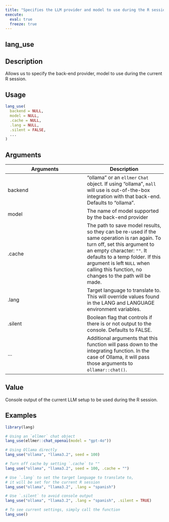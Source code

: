 ```yaml
---
title: "Specifies the LLM provider and model to use during the R session"
execute:
  eval: true
  freeze: true
---
```


## lang_use

## Description
Allows us to specify the back-end provider, model to use during the current R session.


## Usage
```r
lang_use(
  backend = NULL,
  model = NULL,
  .cache = NULL,
  .lang = NULL,
  .silent = FALSE,
  ...
)
```

## Arguments
|Arguments|Description|
|---|---|
| backend | "ollama" or an `ellmer` `Chat` object. If using "ollama", `mall` will use is out-of-the-box integration with that back-end. Defaults to "ollama". |
| model | The name of model supported by the back-end provider |
| .cache | The path to save model results, so they can be re-used if the same operation is ran again. To turn off, set this argument to an empty character: `""`. It defaults to a temp folder. If this argument is left `NULL` when calling this function, no changes to the path will be made. |
| .lang | Target language to translate to. This will override values found in the LANG and LANGUAGE environment variables. |
| .silent | Boolean flag that controls if there is or not output to the console. Defaults to FALSE. |
| ... | Additional arguments that this function will pass down to the integrating function. In the case of Ollama, it will pass those arguments to `ollamar::chat()`. |


## Value
Console output of the current LLM setup to be used during the R session.






## Examples
```r


library(lang)

# Using an `ellmer` chat object
lang_use(ellmer::chat_openai(model = "gpt-4o"))

# Using Ollama directly
lang_use("ollama", "llama3.2", seed = 100)

# Turn off cache by setting `.cache` to ""
lang_use("ollama", "llama3.2", seed = 100, .cache = "")

# Use `.lang` to set the target language to translate to,
# it will be set for the current R session
lang_use("ollama", "llama3.2", .lang = "spanish")

# Use `.silent` to avoid console output
lang_use("ollama", "llama3.2", .lang = "spanish", .silent = TRUE)

# To see current settings, simply call the function
lang_use()



```
